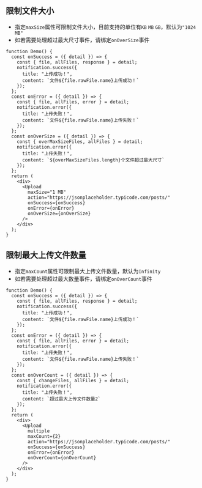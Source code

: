 ## 限制文件大小

- 指定`maxSize`属性可限制文件大小，目前支持的单位有`KB` `MB` `GB`，默认为`"1024 MB"`
- 如若需要处理超过最大尺寸事件，请绑定`onOverSize`事件

```tsx live=true deps=notification
function Demo() {
  const onSuccess = ({ detail }) => {
    const { file, allFiles, response } = detail;
    notification.success({
      title: "上传成功！",
      content: `文件${file.rawFile.name}上传成功！`
    });
  };
  const onError = ({ detail }) => {
    const { file, allFiles, error } = detail;
    notification.error({
      title: "上传失败！",
      content: `文件${file.rawFile.name}上传失败！`
    });
  };
  const onOverSize = ({ detail }) => {
    const { overMaxSizeFiles, allFiles } = detail;
    notification.error({
      title: "上传失败！",
      content: `${overMaxSizeFiles.length}个文件超过最大尺寸`
    });
  };
  return (
    <div>
      <Upload
        maxSize="1 MB"
        action="https://jsonplaceholder.typicode.com/posts/"
        onSuccess={onSuccess}
        onError={onError}
        onOverSize={onOverSize}
      />
    </div>
  );
}
```

## 限制最大上传文件数量

- 指定`maxCount`属性可限制最大上传文件数量，默认为`Infinity`
- 如若需要处理超过最大数量事件，请绑定`onOverCount`事件

```tsx live=true deps=notification
function Demo() {
  const onSuccess = ({ detail }) => {
    const { file, allFiles, response } = detail;
    notification.success({
      title: "上传成功！",
      content: `文件${file.rawFile.name}上传成功！`
    });
  };
  const onError = ({ detail }) => {
    const { file, allFiles, error } = detail;
    notification.error({
      title: "上传失败！",
      content: `文件${file.rawFile.name}上传失败！`
    });
  };
  const onOverCount = ({ detail }) => {
    const { changeFiles, allFiles } = detail;
    notification.error({
      title: "上传失败！",
      content: `超过最大上传文件数量2`
    });
  };
  return (
    <div>
      <Upload
        multiple
        maxCount={2}
        action="https://jsonplaceholder.typicode.com/posts/"
        onSuccess={onSuccess}
        onError={onError}
        onOverCount={onOverCount}
      />
    </div>
  );
}
```
